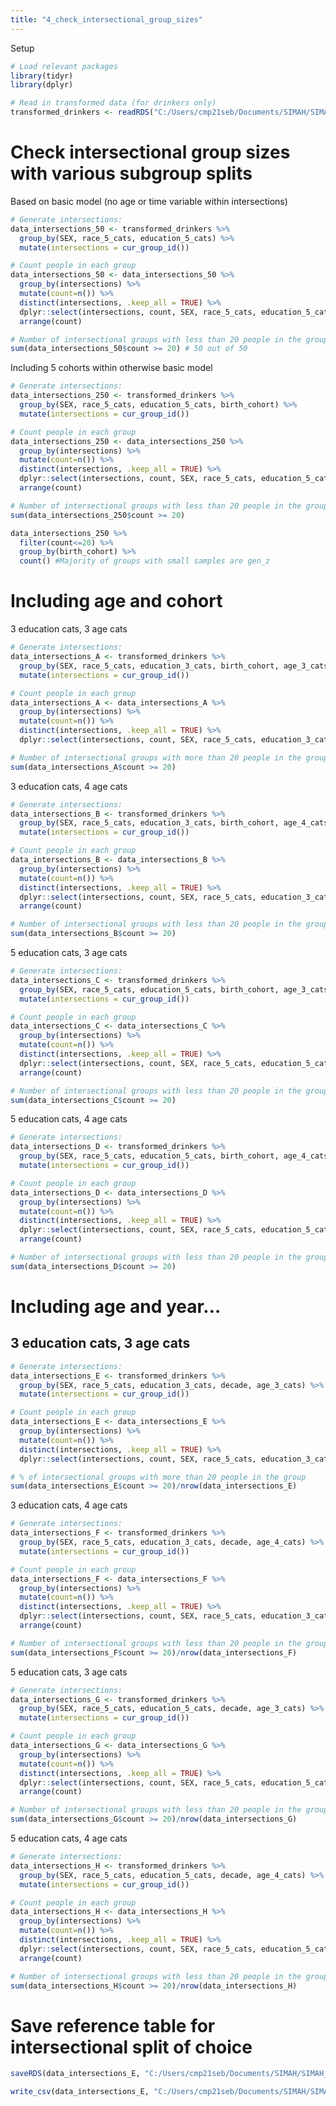 ```yaml
---
title: "4_check_intersectional_group_sizes"
---
```


Setup
```r
# Load relevant packages
library(tidyr)
library(dplyr)

# Read in transformed data (for drinkers only)
transformed_drinkers <- readRDS("C:/Users/cmp21seb/Documents/SIMAH/SIMAH_workplace/nhis/intersectionality/cleaned_data/6_nhis_alc_clean_transformed_log_drinkers.RDS")
```

# Check intersectional group sizes with various subgroup splits

Based on basic model (no age or time variable within intersections)
```r
# Generate intersections:
data_intersections_50 <- transformed_drinkers %>% 
  group_by(SEX, race_5_cats, education_5_cats) %>% 
  mutate(intersections = cur_group_id())

# Count people in each group
data_intersections_50 <- data_intersections_50 %>%
  group_by(intersections) %>%
  mutate(count=n()) %>%
  distinct(intersections, .keep_all = TRUE) %>% 
  dplyr::select(intersections, count, SEX, race_5_cats, education_5_cats) %>%
  arrange(count)

# Number of intersectional groups with less than 20 people in the group
sum(data_intersections_50$count >= 20) # 50 out of 50
```

Including 5 cohorts within otherwise basic model
```r
# Generate intersections:
data_intersections_250 <- transformed_drinkers %>% 
  group_by(SEX, race_5_cats, education_5_cats, birth_cohort) %>% 
  mutate(intersections = cur_group_id())

# Count people in each group
data_intersections_250 <- data_intersections_250 %>%
  group_by(intersections) %>%
  mutate(count=n()) %>%
  distinct(intersections, .keep_all = TRUE) %>% 
  dplyr::select(intersections, count, SEX, race_5_cats, education_5_cats, birth_cohort) %>%
  arrange(count)

# Number of intersectional groups with less than 20 people in the group
sum(data_intersections_250$count >= 20) 

data_intersections_250 %>% 
  filter(count<=20) %>% 
  group_by(birth_cohort) %>% 
  count() #Majority of groups with small samples are gen_z
```

# Including age and cohort

3 education cats, 3 age cats
```r
# Generate intersections:
data_intersections_A <- transformed_drinkers %>% 
  group_by(SEX, race_5_cats, education_3_cats, birth_cohort, age_3_cats) %>% 
  mutate(intersections = cur_group_id())

# Count people in each group
data_intersections_A <- data_intersections_A %>%
  group_by(intersections) %>%
  mutate(count=n()) %>%
  distinct(intersections, .keep_all = TRUE) %>% 
  dplyr::select(intersections, count, SEX, race_5_cats, education_3_cats, birth_cohort, age_3_cats) %>% arrange(count)

# Number of intersectional groups with more than 20 people in the group
sum(data_intersections_A$count >= 20)  
```

3 education cats, 4 age cats
```r
# Generate intersections:
data_intersections_B <- transformed_drinkers %>% 
  group_by(SEX, race_5_cats, education_3_cats, birth_cohort, age_4_cats) %>% 
  mutate(intersections = cur_group_id())

# Count people in each group
data_intersections_B <- data_intersections_B %>%
  group_by(intersections) %>%
  mutate(count=n()) %>%
  distinct(intersections, .keep_all = TRUE) %>% 
  dplyr::select(intersections, count, SEX, race_5_cats, education_3_cats, birth_cohort, age_4_cats) %>%
  arrange(count)

# Number of intersectional groups with less than 20 people in the group
sum(data_intersections_B$count >= 20)  
```

5 education cats, 3 age cats
```r
# Generate intersections:
data_intersections_C <- transformed_drinkers %>% 
  group_by(SEX, race_5_cats, education_5_cats, birth_cohort, age_3_cats) %>% 
  mutate(intersections = cur_group_id())

# Count people in each group
data_intersections_C <- data_intersections_C %>%
  group_by(intersections) %>%
  mutate(count=n()) %>%
  distinct(intersections, .keep_all = TRUE) %>% 
  dplyr::select(intersections, count, SEX, race_5_cats, education_5_cats, birth_cohort, age_3_cats) %>%
  arrange(count)

# Number of intersectional groups with less than 20 people in the group
sum(data_intersections_C$count >= 20) 
```

5 education cats, 4 age cats
```r
# Generate intersections:
data_intersections_D <- transformed_drinkers %>% 
  group_by(SEX, race_5_cats, education_5_cats, birth_cohort, age_4_cats) %>% 
  mutate(intersections = cur_group_id())

# Count people in each group
data_intersections_D <- data_intersections_D %>%
  group_by(intersections) %>%
  mutate(count=n()) %>%
  distinct(intersections, .keep_all = TRUE) %>% 
  dplyr::select(intersections, count, SEX, race_5_cats, education_5_cats, birth_cohort, age_4_cats) %>%
  arrange(count)

# Number of intersectional groups with less than 20 people in the group
sum(data_intersections_D$count >= 20) 
```

# Including age and year...

## 3 education cats, 3 age cats
```r
# Generate intersections:
data_intersections_E <- transformed_drinkers %>% 
  group_by(SEX, race_5_cats, education_3_cats, decade, age_3_cats) %>% 
  mutate(intersections = cur_group_id())

# Count people in each group
data_intersections_E <- data_intersections_E %>%
  group_by(intersections) %>%
  mutate(count=n()) %>%
  distinct(intersections, .keep_all = TRUE) %>% 
  dplyr::select(intersections, count, SEX, race_5_cats, education_3_cats, decade, age_3_cats) %>% arrange(intersections)

# % of intersectional groups with more than 20 people in the group
sum(data_intersections_E$count >= 20)/nrow(data_intersections_E)  
```
3 education cats, 4 age cats
```r
# Generate intersections:
data_intersections_F <- transformed_drinkers %>% 
  group_by(SEX, race_5_cats, education_3_cats, decade, age_4_cats) %>% 
  mutate(intersections = cur_group_id())

# Count people in each group
data_intersections_F <- data_intersections_F %>%
  group_by(intersections) %>%
  mutate(count=n()) %>%
  distinct(intersections, .keep_all = TRUE) %>% 
  dplyr::select(intersections, count, SEX, race_5_cats, education_3_cats, decade, age_4_cats) %>%
  arrange(count)

# Number of intersectional groups with less than 20 people in the group
sum(data_intersections_F$count >= 20)/nrow(data_intersections_F) 
```

5 education cats, 3 age cats
```r
# Generate intersections:
data_intersections_G <- transformed_drinkers %>% 
  group_by(SEX, race_5_cats, education_5_cats, decade, age_3_cats) %>% 
  mutate(intersections = cur_group_id())

# Count people in each group
data_intersections_G <- data_intersections_G %>%
  group_by(intersections) %>%
  mutate(count=n()) %>%
  distinct(intersections, .keep_all = TRUE) %>% 
  dplyr::select(intersections, count, SEX, race_5_cats, education_5_cats, decade, age_3_cats) %>%
  arrange(count)

# Number of intersectional groups with less than 20 people in the group
sum(data_intersections_G$count >= 20)/nrow(data_intersections_G)
```

5 education cats, 4 age cats
```r
# Generate intersections:
data_intersections_H <- transformed_drinkers %>% 
  group_by(SEX, race_5_cats, education_5_cats, decade, age_4_cats) %>% 
  mutate(intersections = cur_group_id())

# Count people in each group
data_intersections_H <- data_intersections_H %>%
  group_by(intersections) %>%
  mutate(count=n()) %>%
  distinct(intersections, .keep_all = TRUE) %>% 
  dplyr::select(intersections, count, SEX, race_5_cats, education_5_cats, decade, age_4_cats) %>%
  arrange(count)

# Number of intersectional groups with less than 20 people in the group
sum(data_intersections_H$count >= 20)/nrow(data_intersections_H)
```

# Save reference table for intersectional split of choice
```r
saveRDS(data_intersections_E, "C:/Users/cmp21seb/Documents/SIMAH/SIMAH_workplace/nhis/intersectionality/cleaned_data/intersections_count.RDS")

write_csv(data_intersections_E, "C:/Users/cmp21seb/Documents/SIMAH/SIMAH_workplace/nhis/intersectionality/cleaned_data/intersections_count.csv")
```

